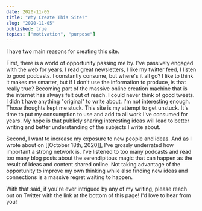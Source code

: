 ```yaml
---
date: 2020-11-05
title: "Why Create This Site?"
slug: "2020-11-05"
published: true
topics: ["motivation", "purpose"]
---
```

I have two main reasons for creating this site. 

First, there is a world of opportunity passing me by. I've passively engaged with the web for years. I read great newsletters, I like my twitter feed, I listen to good podcasts. I constantly consume, but where's it all go? I like to think it makes me smarter, but if I don't use the information to produce, is that really true? Becoming part of the massive online creation machine that is the internet has always felt out of reach. I could never think of good tweets. I didn't have anything "original" to write about. I'm not interesting enough. Those thoughts kept me stuck. This site is my attempt to get unstuck. It's time to put my consumption to use and add to all work I've consumed for years. My hope is that publicly sharing interesting ideas will lead to better writing and better understanding of the subjects I write about. 

Second, I want to increase my exposure to new people and ideas. And as I wrote about on [[October 18th, 2020]], I've grossly underrated how important a strong network is. I've listened to too many podcasts and read too many blog posts about the serendipitous magic that can happen as the result of ideas and content shared online. Not taking advantage of the opportunity to improve my own thinking while also finding new ideas and connections is a massive regret waiting to happen. 

With that said, if you're ever intrigued by any of my writing, please reach out on Twitter with the link at the bottom of this page! I'd love to hear from you! 

